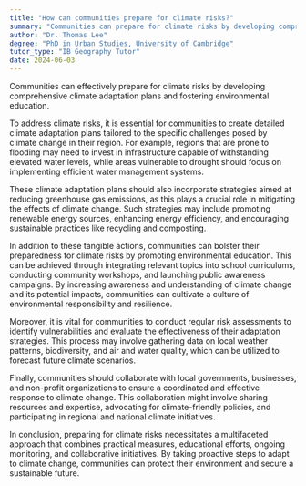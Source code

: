 ```yaml
---
title: "How can communities prepare for climate risks?"
summary: "Communities can prepare for climate risks by developing comprehensive climate adaptation plans and promoting environmental education."
author: "Dr. Thomas Lee"
degree: "PhD in Urban Studies, University of Cambridge"
tutor_type: "IB Geography Tutor"
date: 2024-06-03
---
```


Communities can effectively prepare for climate risks by developing comprehensive climate adaptation plans and fostering environmental education.

To address climate risks, it is essential for communities to create detailed climate adaptation plans tailored to the specific challenges posed by climate change in their region. For example, regions that are prone to flooding may need to invest in infrastructure capable of withstanding elevated water levels, while areas vulnerable to drought should focus on implementing efficient water management systems.

These climate adaptation plans should also incorporate strategies aimed at reducing greenhouse gas emissions, as this plays a crucial role in mitigating the effects of climate change. Such strategies may include promoting renewable energy sources, enhancing energy efficiency, and encouraging sustainable practices like recycling and composting.

In addition to these tangible actions, communities can bolster their preparedness for climate risks by promoting environmental education. This can be achieved through integrating relevant topics into school curriculums, conducting community workshops, and launching public awareness campaigns. By increasing awareness and understanding of climate change and its potential impacts, communities can cultivate a culture of environmental responsibility and resilience.

Moreover, it is vital for communities to conduct regular risk assessments to identify vulnerabilities and evaluate the effectiveness of their adaptation strategies. This process may involve gathering data on local weather patterns, biodiversity, and air and water quality, which can be utilized to forecast future climate scenarios.

Finally, communities should collaborate with local governments, businesses, and non-profit organizations to ensure a coordinated and effective response to climate change. This collaboration might involve sharing resources and expertise, advocating for climate-friendly policies, and participating in regional and national climate initiatives.

In conclusion, preparing for climate risks necessitates a multifaceted approach that combines practical measures, educational efforts, ongoing monitoring, and collaborative initiatives. By taking proactive steps to adapt to climate change, communities can protect their environment and secure a sustainable future.
    